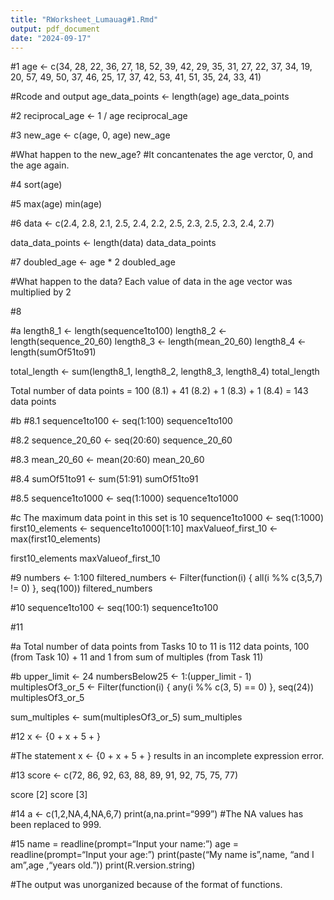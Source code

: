 ```yaml
---
title: "RWorksheet_Lumauag#1.Rmd"
output: pdf_document
date: "2024-09-17"
---
```


#1 
age <- c(34, 28, 22, 36, 27, 18, 52, 39, 42, 29,
         35, 31, 27, 22, 37, 34, 19, 20, 57, 49,
         50, 37, 46, 25, 17, 37, 42, 53, 41, 51,
         35, 24, 33, 41)


#Rcode and output 
age_data_points <- length(age)
age_data_points

#2 
reciprocal_age <- 1 / age
reciprocal_age

#3
new_age <- c(age, 0, age)
new_age

#What happen to the new_age?
#It concantenates the age verctor, 0, and the age again. 

#4
sort(age)

#5
max(age)
min(age)

#6
data <- c(2.4, 2.8, 2.1, 2.5, 2.4, 2.2, 2.5,
2.3, 2.5, 2.3, 2.4, 2.7)

data_data_points <- length(data)
data_data_points

#7 
doubled_age <- age * 2
doubled_age

#What happen to the data? Each value of data in the age vector was multiplied by 2

#8

#a
length8_1 <- length(sequence1to100)
length8_2 <- length(sequence_20_60)
length8_3 <- length(mean_20_60)
length8_4 <- length(sumOf51to91)

total_length <- sum(length8_1, length8_2, length8_3, length8_4)
total_length

Total number of data points = 100 (8.1) + 41 (8.2) + 1 (8.3) + 1 (8.4) = 143 data points

#b
#8.1
sequence1to100 <- seq(1:100)
sequence1to100

#8.2
sequence_20_60 <- seq(20:60)
sequence_20_60

#8.3
mean_20_60 <- mean(20:60)
mean_20_60

#8.4
sumOf51to91 <- sum(51:91)
sumOf51to91

#8.5
sequence1to1000 <- seq(1:1000)
sequence1to1000


#c The maximum data point in this set is 10
sequence1to1000 <- seq(1:1000)
first10_elements <- sequence1to1000[1:10]
maxValueof_first_10 <- max(first10_elements)

first10_elements
maxValueof_first_10

#9
numbers <- 1:100
filtered_numbers <- Filter(function(i) { all(i %% c(3,5,7) != 0) }, seq(100))
filtered_numbers

#10
sequence1to100 <- seq(100:1)
sequence1to100

#11

#a Total number of data points from Tasks 10 to 11 is 112 data points, 100 (from Task 10) + 11 and 1 from sum of multiples (from Task 11) 

#b
upper_limit <- 24
numbersBelow25 <- 1:(upper_limit - 1)
multiplesOf3_or_5 <- Filter(function(i) { any(i %% c(3, 5) == 0) }, seq(24))
multiplesOf3_or_5

sum_multiples <- sum(multiplesOf3_or_5)
sum_multiples


#12
x <- {0 + x + 5 + }

#The statement x <- {0 + x + 5 + } results in an incomplete expression error.

#13
score <- c(72, 86, 92, 63, 88, 89, 91, 92, 75,
75, 77)

score [2]
score [3]

#14
a <- c(1,2,NA,4,NA,6,7)
print(a,na.print="999")
#The NA values has been replaced to 999.

#15
name = readline(prompt="Input your name: ")
age = readline(prompt="Input your age: ")
print(paste("My name is",name, "and I am",age ,"years old."))
print(R.version.string)

#The output was unorganized because of the format of functions.